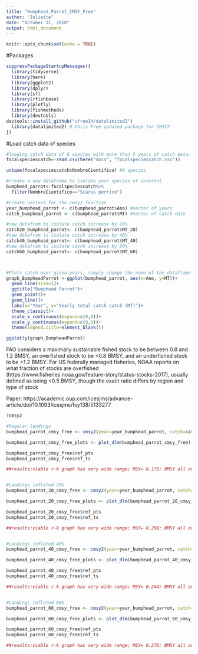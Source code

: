```yaml
---
title: "Humphead_Parrot_CMSY_Free"
author: "Juliette"
date: "October 31, 2018"
output: html_document
---
```


```r
knitr::opts_chunk$set(echo = TRUE)
```


#Packages 

```r
suppressPackageStartupMessages({
  library(tidyverse)
  library(here)
  library(ggplot2)
  library(dplyr)
  library(sf)
  library(rfishbase)
  library(plotly)
  library(fishmethods)
  library(devtools)
devtools::install_github("cfree14/datalimited2") 
  library(datalimited2) # Chris Free updated package for CMSY2
})


```


#Load catch data of species

```r
#loading catch data of 6 species with more than 5 years of catch data, detailed code for this dataset is in the "landing sites.rmd" in docs 
focalspeciescatch<-read.csv(here("docs", "focalspeciescatch.csv"))

unique(focalspeciescatch$NombreCientifico) #6 species 

#create a new dataframe to isolate your species of interest 
bumphead_parrot<-focalspeciescatch%>%
  filter(NombreCientifico=="Scarus perrico")

#Create vectors for the cmsy2 function
year_bumphead_parrot <- c(bumphead_parrot$Ano) #vector of years
catch_bumphead_parrot <- c(bumphead_parrot$MT) #vector of catch date 

#new datafram to isolate catch increase by 20%
catch20_bumphead_parrot<- c(bumphead_parrot$MT_20)
#new datafram to isolate catch increase by 40%
catch40_bumphead_parrot<- c(bumphead_parrot$MT_40)
#new datafram to isolate catch increase by 60%
catch60_bumphead_parrot<- c(bumphead_parrot$MT_60)




```


```r

#Plots catch over given years, simply change the name of the dataframe ie "Octopus"
graph_BumpheadParrot <-ggplot(bumphead_parrot, aes(x=Ano, y=MT))+
  geom_line(size=1)+
  ggtitle("Bumphead Parrot")+
  geom_point()+
  geom_line()+
  labs(x="Year", y="Yearly total catch catch (MT)")+
  theme_classic()+
  scale_x_continuous(expand=c(0,0))+
  scale_y_continuous(expand=c(0,0))+
  theme(legend.title=element_blank())

ggplotly(graph_BumpheadParrot)

```



FAO considers a maximally sustainable fished stock to be between 0.8 and 1.2 BMSY, an overfished stock to be <0.8 BMSY, and an underfished stock to be >1.2 BMSY. For US federally managed fisheries, NOAA reports on what fraction of stocks are overfished (https://www.fisheries.noaa.gov/feature-story/status-stocks-2017), usually defined as being <0.5 BMSY, though the exact ratio differs by region and type of stock

Paper: https://academic.oup.com/icesjms/advance-article/doi/10.1093/icesjms/fsy138/5133277

```r



?cmsy2

#Regular landings 
bumphead_parrot_cmsy_free <- cmsy2(year=year_bumphead_parrot, catch=catch_bumphead_parrot, resilience = "Medium")

bumphead_parrot_cmsy_free_plots <- plot_dlm(bumphead_parrot_cmsy_free)

bumphead_parrot_cmsy_free$ref_pts
bumphead_parrot_cmsy_free$ref_ts

##results:viable r-k graph has very wide range; MSY= 0.175; BMSY all overfished except year 2015


#Landings inflated 20%
bumphead_parrot_20_cmsy_free <- cmsy2(year=year_bumphead_parrot, catch=catch20_bumphead_parrot, resilience = "Medium")

bumphead_parrot_20_cmsy_free_plots <- plot_dlm(bumphead_parrot_20_cmsy_free)

bumphead_parrot_20_cmsy_free$ref_pts
bumphead_parrot_20_cmsy_free$ref_ts

##results:viable r-k graph has very wide range; MSY= 0.208; BMSY all overfished except year 2015


#Landings inflated 40%
bumphead_parrot_40_cmsy_free <- cmsy2(year=year_bumphead_parrot, catch=catch40_bumphead_parrot, resilience = "Medium")

bumphead_parrot_40_cmsy_free_plots <- plot_dlm(bumphead_parrot_40_cmsy_free)

bumphead_parrot_40_cmsy_free$ref_pts
bumphead_parrot_40_cmsy_free$ref_ts

##results:viable r-k graph has very wide range; MSY= 0.244; BMSY all overfished except year 2015


#Landings inflated 60%
bumphead_parrot_60_cmsy_free <- cmsy2(year=year_bumphead_parrot, catch=catch60_bumphead_parrot, resilience = "Medium")

bumphead_parrot_60_cmsy_free_plots <- plot_dlm(bumphead_parrot_60_cmsy_free)

bumphead_parrot_60_cmsy_free$ref_pts
bumphead_parrot_60_cmsy_free$ref_ts

##results:viable r-k graph has very wide range; MSY= 0.276; BMSY all overfished except year 2015
```